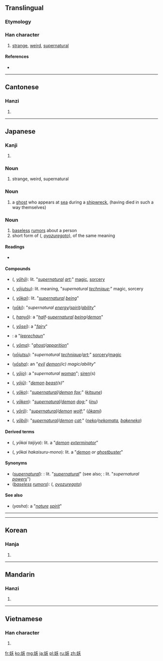 ==Translingual==
===Etymology===
{{Han compound|女|夭|ls=psc|c1=s|c2=p}}

===Han character===
{{Han char|rn=38|rad=女|as=04|sn=7|four=4243<sub>4</sub>|canj=女竹大 (VHK)|ids=⿰[[女]][[夭]]}}

# [[strange]], [[weird]], [[supernatural]]

====References====
* {{Han ref|kx=0256.200|dkj=06086|dj=0520.180|hdz=21031.070|uh=5996|ud=22934|bh=A7AF|bd=42927}}

----

==Cantonese==

===Hanzi===
{{yue-hanzi|jyut=jiu1|y=yiu1}}

# {{defn|lang=yue|sort=女04}}

----

==Japanese==
{{wikipedia|lang=ja}}

===Kanji===
{{ja-kanji|grade=|rs=女04}}

# {{defn|lang=ja|sort=女04}}

===Noun===
{{ja-noun|k|hira=よう|rom=yō}}
# strange, weird, supernatural

===Noun===
{{ja-noun|k|hira=あやかし|rom=ayakashi}}
# a [[ghost]] who appears at [[sea]] during a [[shipwreck]], (having died in such a way themselves)

===Noun===
{{ja-noun|k|hira=およずれ|rom=oyozure}}
# [[baseless]] [[rumor]]s about a person
# short form of {{l|ja|妖言}} ({{l|ja|およずれごと}}, ''[[oyozuregoto]]''), of the same meaning

====Readings====
* {{ja-readings|on={{l|ja|よう}} (yō)|kun={{l|ja|あやしい|あや-しい}} (ayashii), {{l|ja|なまめく|なま-めく}} (namameku), {{l|ja|およずれ}} (oyozure)}}

====Compounds====
{{top2}}
* {{l|ja|妖法}} ({{l|ja|ようほう}}, ''[[yōhō]]''): lit. "''[[supernatural]] [[art]]'';" [[magic]], [[sorcery]]
* {{l|ja|妖術}} ({{l|ja|ようじゅつ}}, ''[[yōjutsu]]''): lit. meaning, "''supernatural [[technique]];''" magic, sorcery
* {{l|ja|妖怪}} ({{l|ja|ようかい}}, ''[[yōkai]]''): lit. "''[[supernatural]] [[being]]''"
* {{l|ja|妖気}} (''[[yōki]]''): "''supernatural [[energy]]/[[spirit]]/[[ability]]''"
* {{l|ja|半妖}} ({{l|ja|はんよう}}, ''[[hanyō]]''): a "''[[half]]-[[supernatural]] [[being]]/[[demon]]''" 
* {{l|ja|妖精}} ({{l|ja|ようせい}}, ''[[yōsei]]''): a "''[[fairy]]''" 
* {{l|ja|小妖精}}: a "''[[leprechaun]]''"
* {{l|ja|妖魔}} ({{l|ja|ようま}}, ''[[yōma]]''): "''[[ghost]]/[[apparition]]''"
{{mid2}}
* {{l|ja|妖術}} (''[[yōjutsu]]''): "''supernatural [[technique]]/[[art]]'';" [[sorcery]]/[[magic]]
* {{l|ja|妖邪}} (''[[yōsha]]''): an "''[[evil]] [[demon]](ic) magic/ability''"
* {{l|ja|妖女}} ({{l|ja|ようじょ}}, ''[[yōjo]]''): a "''supernatural [[woman]]''"; [[siren]](s)
* {{l|ja|妖獣}} ({{l|ja|ようじゅう}}, ''[[yōjū]]''): "''[[demon]] [[beast]](s)''"
* {{l|ja|妖狐}} ({{l|ja|ようこ}}, ''[[yōko]]''): "''[[supernatural]]/[[demon]] [[fox]]'';" (''[[kitsune]]'')
* {{l|ja|妖犬}} ({{l|ja|ようけん}}, ''[[yōken]]''): "''[[supernatural]]/[[demon]] [[dog]]'';" (''[[inu]]'')
* {{l|ja|妖狼}} ({{l|ja|ようろう}}, ''[[yōrō]]''): "''[[supernatural]]/[[demon]] [[wolf]]'';" (''[[ōkami]]'')
* {{l|ja|妖猫}} ({{l|ja|ようぼう}}, ''[[yōbō]]''): "''[[supernatural]]/[[demon]] [[cat]]'';" (''[[neko]]/[[nekomata]], [[bakeneko]]'')
{{bottom}}

====Derived terms====
* {{l|ja|妖怪退治屋}} ({{l|ja|ようかいたいじや}}, ''yōkai taijiya''): lit. a "''[[demon]] [[exterminator]]''"
* {{l|ja|妖怪破壊する者}} ({{l|ja|ようかいはかいするもの}}, ''yōkai hakaisuru-mono''): lit. a "''[[demon]] or [[ghostbuster]]''"

====Synonyms====
* (''[[supernatural]]''): {{l|ja|超自然}}: lit. "''[[supernatural]]''" (see also; {{l|ja|超自然力}}: lit. "''supernatural [[powers]]''")
* (''[[baseless]] [[rumor]]s''): {{l|ja|妖言}} ({{l|ja|およずれごと}}, ''[[oyozuregoto]]'')

====See also====
* {{l|ja|夜叉}} (''yasha''): a "''[[nature]] [[spirit]]''"

----





----

==Korean==

===Hanja===
{{ko-hanja|hangeul=요|rv=yo|mr=yo}}

# {{defn|lang=ko|sort=女04}}

----

==Mandarin==

===Hanzi===
{{cmn-hanzi|pin=[[yāo]] ([[yao1]])|wg=yao<sup>1</sup>}}

# {{defn|lang=cmn|sort=女04}}

----

==Vietnamese==

===Han character===
{{vi-hantu|[[yêu]], [[èo]]|rs=女04}}

# {{defn|lang=vi|sort=女04}}

[[fr:妖]]
[[ko:妖]]
[[mg:妖]]
[[ja:妖]]
[[pl:妖]]
[[ru:妖]]
[[zh:妖]]